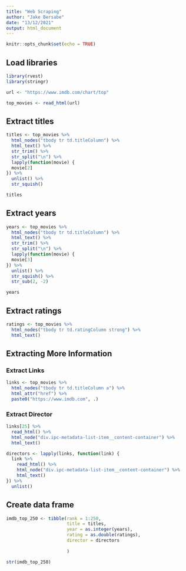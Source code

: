 ```yaml
---
title: "Web Scraping"
author: "Jake Bersabe"
date: "13/12/2021"
output: html_document
---
```


```r
knitr::opts_chunk$set(echo = TRUE)
```


## Load libraries

```r
library(rvest)
library(stringr)
```


```r
url <- "https://www.imdb.com/chart/top"

top_movies <- read_html(url)
```


## Extract titles
```r
titles <- top_movies %>% 
  html_nodes("tbody tr td.titleColumn") %>% 
  html_text() %>% 
  str_trim() %>% 
  str_split("\n") %>% 
  lapply(function(movie) {
  movie[2]
}) %>% 
  unlist() %>% 
  str_squish()

titles
```


## Extract years
```r
years <- top_movies %>% 
  html_nodes("tbody tr td.titleColumn") %>% 
  html_text() %>% 
  str_trim() %>% 
  str_split("\n") %>% 
  lapply(function(movie) {
  movie[3]
}) %>% 
  unlist() %>% 
  str_squish() %>% 
  str_sub(2, -2)

years
```


## Extract ratings
```r
ratings <- top_movies %>% 
  html_nodes("tbody tr td.ratingColumn strong") %>% 
  html_text()

```



## Extracting More Information
### Extract Links
```r
links <- top_movies %>% 
  html_nodes("tbody tr td.titleColumn a") %>% 
  html_attr("href") %>% 
  paste0("https://www.imdb.com", .)
```

### Extract Director
```r
links[25] %>% 
  read_html() %>% 
  html_node("div.ipc-metadata-list-item__content-container") %>% 
  html_text()
```

```r
directors <- lapply(links, function(link) {
  link %>% 
    read_html() %>% 
    html_node("div.ipc-metadata-list-item__content-container") %>% 
    html_text()
}) %>% 
  unlist()
```


## Create data frame
```r
imdb_top_250 <- tibble(rank = 1:250,
                       title = titles,
                       year = as.integer(years),
                       rating = as.double(ratings),
                       director = directors     
                       
                       )

str(imdb_top_250)
```









